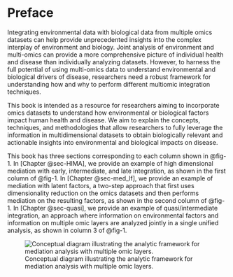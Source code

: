 # Preface {.unnumbered}

Integrating environmental data with biological data from multiple omics datasets can help provide unprecedented insights into the complex interplay of environment and biology. Joint analysis of environment and multi-omics can provide a more comprehensive picture of individual health and disease than individually analyzing datasets. However, to harness the full potential of using multi-omics data to understand environmental and biological drivers of disease, researchers need a robust framework for understanding how and why to perform different multiomic integration techniques.

This book is intended as a resource for researchers aiming to incorporate omics datasets to understand how environmental or biological factors impact human health and disease. We aim to explain the concepts, techniques, and methodologies that allow researchers to fully leverage the information in multidimensional datasets to obtain biologically relevant and actionable insights into environmental and biological impacts on disease.

This book has three sections corresponding to each column shown in @fig-1. In [Chapter @sec-HIMA], we provide an example of high dimensional mediation with early, intermediate, and late integration, as shown in the first column of @fig-1. In [Chapter @sec-med_lf], we provide an example of mediation with latent factors, a two-step approach that first uses dimensionality reduction on the omics datasets and then performs mediation on the resulting factors, as shown in the second column of @fig-1. In [Chapter @sec-quasi], we provide an example of quasi/intermediate integration, an approach where information on environmental factors and information on multiple omic layers are analyzed jointly in a single unified analysis, as shown in column 3 of @fig-1. 

![Conceptual diagram illustrating the analytic framework for mediation analysis with multiple omic layers.](figs_for_publication/Multiomic_Mediation_Framework.png){#fig-1}